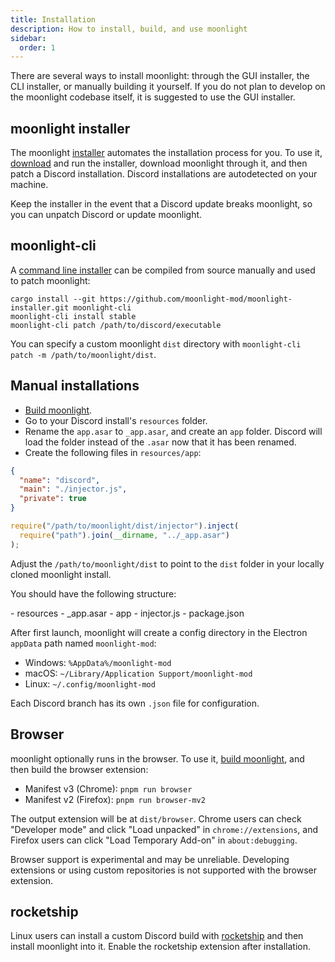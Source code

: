 ```yaml
---
title: Installation
description: How to install, build, and use moonlight
sidebar:
  order: 1
---
```


There are several ways to install moonlight: through the GUI installer, the CLI installer, or manually building it yourself. If you do not plan to develop on the moonlight codebase itself, it is suggested to use the GUI installer.

## moonlight installer

The moonlight [installer](https://github.com/moonlight-mod/moonlight-installer) automates the installation process for you. To use it, [download](https://github.com/moonlight-mod/moonlight-installer/releases/latest) and run the installer, download moonlight through it, and then patch a Discord installation. Discord installations are autodetected on your machine.

Keep the installer in the event that a Discord update breaks moonlight, so you can unpatch Discord or update moonlight.

## moonlight-cli

A [command line installer](https://github.com/moonlight-mod/moonlight-installer/tree/main/crates/moonlight-cli) can be compiled from source manually and used to patch moonlight:

```shell
cargo install --git https://github.com/moonlight-mod/moonlight-installer.git moonlight-cli
moonlight-cli install stable
moonlight-cli patch /path/to/discord/executable
```

You can specify a custom moonlight `dist` directory with `moonlight-cli patch -m /path/to/moonlight/dist`.

## Manual installations

- [Build moonlight](/dev/setup).
- Go to your Discord install's `resources` folder.
- Rename the `app.asar` to `_app.asar`, and create an `app` folder. Discord will load the folder instead of the `.asar` now that it has been renamed.
- Create the following files in `resources/app`:

```json title="package.json"
{
  "name": "discord",
  "main": "./injector.js",
  "private": true
}
```

```js title="injector.js"
require("/path/to/moonlight/dist/injector").inject(
  require("path").join(__dirname, "../_app.asar")
);
```

Adjust the `/path/to/moonlight/dist` to point to the `dist` folder in your locally cloned moonlight install.

You should have the following structure:

<FileTree>
- resources
  - _app.asar
  - app
    - injector.js
    - package.json
</FileTree>

After first launch, moonlight will create a config directory in the Electron `appData` path named `moonlight-mod`:

- Windows: `%AppData%/moonlight-mod`
- macOS: `~/Library/Application Support/moonlight-mod`
- Linux: `~/.config/moonlight-mod`

Each Discord branch has its own `.json` file for configuration.

## Browser

moonlight optionally runs in the browser. To use it, [build moonlight](/dev/setup), and then build the browser extension:

- Manifest v3 (Chrome): `pnpm run browser`
- Manifest v2 (Firefox): `pnpm run browser-mv2`

The output extension will be at `dist/browser`. Chrome users can check "Developer mode" and click "Load unpacked" in `chrome://extensions`, and Firefox users can click "Load Temporary Add-on" in `about:debugging`.

Browser support is experimental and may be unreliable. Developing extensions or using custom repositories is not supported with the browser extension.

## rocketship

Linux users can install a custom Discord build with [rocketship](https://github.com/moonlight-mod/rocketship) and then install moonlight into it. Enable the rocketship extension after installation.
